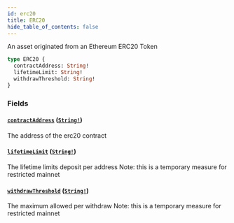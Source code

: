 ```yaml
---
id: erc20
title: ERC20
hide_table_of_contents: false
---
```



An asset originated from an Ethereum ERC20 Token

```graphql
type ERC20 {
  contractAddress: String!
  lifetimeLimit: String!
  withdrawThreshold: String!
}
```


### Fields

#### [`contractAddress`](#) ([`String!`](/docs/testnet/graphql/scalars/string))

The address of the erc20 contract


#### [`lifetimeLimit`](#) ([`String!`](/docs/testnet/graphql/scalars/string))

The lifetime limits deposit per address
Note: this is a temporary measure for restricted mainnet


#### [`withdrawThreshold`](#) ([`String!`](/docs/testnet/graphql/scalars/string))

The maximum allowed per withdraw
Note: this is a temporary measure for restricted mainnet




